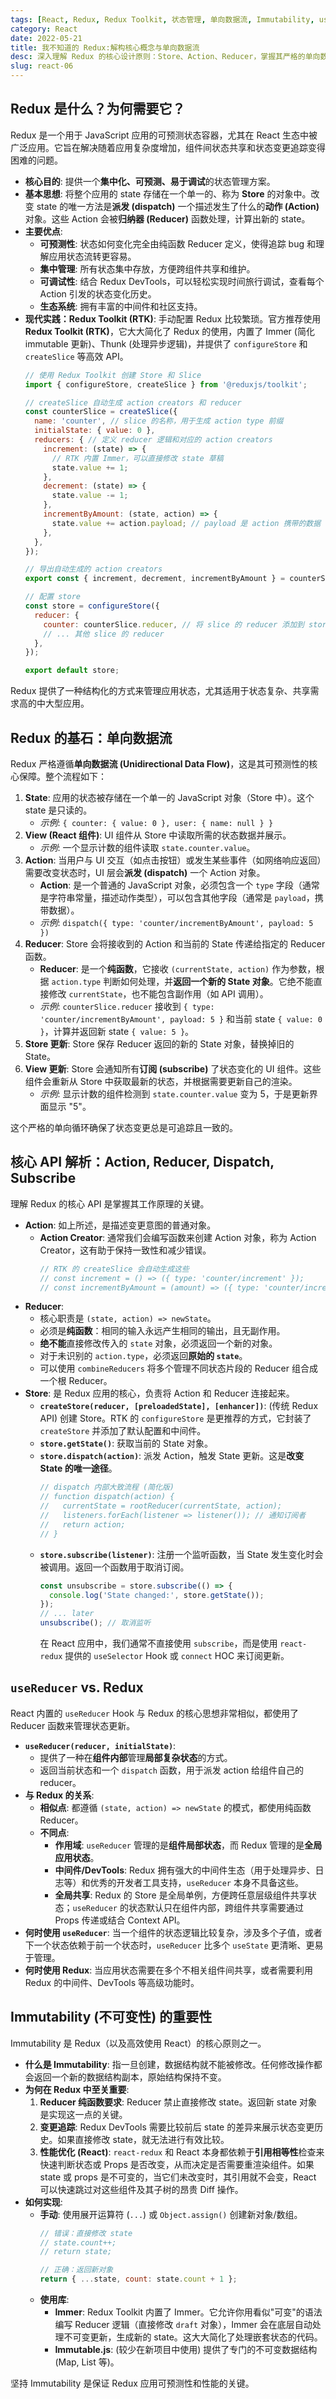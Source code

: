```yaml
---
tags: [React, Redux, Redux Toolkit, 状态管理, 单向数据流, Immutability, useReducer]
category: React
date: 2022-05-21
title: 我不知道的 Redux:解构核心概念与单向数据流
desc: 深入理解 Redux 的核心设计原则：Store、Action、Reducer，掌握其严格的单向数据流，以及为何 Immutability 至关重要。
slug: react-06
---
```


## Redux 是什么？为何需要它？

Redux 是一个用于 JavaScript 应用的可预测状态容器，尤其在 React 生态中被广泛应用。它旨在解决随着应用复杂度增加，组件间状态共享和状态变更追踪变得困难的问题。

-   **核心目的**: 提供一个**集中化、可预测、易于调试**的状态管理方案。
-   **基本思想**: 将整个应用的 state 存储在一个单一的、称为 **Store** 的对象中。改变 state 的唯一方法是**派发 (dispatch)** 一个描述发生了什么的**动作 (Action)** 对象。这些 Action 会被**归纳器 (Reducer)** 函数处理，计算出新的 state。
-   **主要优点**:
    -   **可预测性**: 状态如何变化完全由纯函数 Reducer 定义，使得追踪 bug 和理解应用状态流转更容易。
    -   **集中管理**: 所有状态集中存放，方便跨组件共享和维护。
    -   **可调试性**: 结合 Redux DevTools，可以轻松实现时间旅行调试，查看每个 Action 引发的状态变化历史。
    -   **生态系统**: 拥有丰富的中间件和社区支持。
-   **现代实践：Redux Toolkit (RTK)**: 手动配置 Redux 比较繁琐。官方推荐使用 **Redux Toolkit (RTK)**，它大大简化了 Redux 的使用，内置了 Immer (简化 immutable 更新)、Thunk (处理异步逻辑)，并提供了 `configureStore` 和 `createSlice` 等高效 API。
    ```javascript
    // 使用 Redux Toolkit 创建 Store 和 Slice
    import { configureStore, createSlice } from '@reduxjs/toolkit';

    // createSlice 自动生成 action creators 和 reducer
    const counterSlice = createSlice({
      name: 'counter', // slice 的名称，用于生成 action type 前缀
      initialState: { value: 0 },
      reducers: { // 定义 reducer 逻辑和对应的 action creators
        increment: (state) => {
          // RTK 内置 Immer，可以直接修改 state 草稿
          state.value += 1;
        },
        decrement: (state) => {
          state.value -= 1;
        },
        incrementByAmount: (state, action) => {
          state.value += action.payload; // payload 是 action 携带的数据
        },
      },
    });

    // 导出自动生成的 action creators
    export const { increment, decrement, incrementByAmount } = counterSlice.actions;

    // 配置 store
    const store = configureStore({
      reducer: {
        counter: counterSlice.reducer, // 将 slice 的 reducer 添加到 store
        // ... 其他 slice 的 reducer
      },
    });

    export default store;
    ```

Redux 提供了一种结构化的方式来管理应用状态，尤其适用于状态复杂、共享需求高的中大型应用。

## Redux 的基石：单向数据流

Redux 严格遵循**单向数据流 (Unidirectional Data Flow)**，这是其可预测性的核心保障。整个流程如下：

1.  **State**: 应用的状态被存储在一个单一的 JavaScript 对象（Store 中）。这个 state 是只读的。
    *   *示例*: `{ counter: { value: 0 }, user: { name: null } }`
2.  **View (React 组件)**: UI 组件从 Store 中读取所需的状态数据并展示。
    *   *示例*: 一个显示计数的组件读取 `state.counter.value`。
3.  **Action**: 当用户与 UI 交互（如点击按钮）或发生某些事件（如网络响应返回）需要改变状态时，UI 层会**派发 (dispatch)** 一个 Action 对象。
    *   **Action**: 是一个普通的 JavaScript 对象，必须包含一个 `type` 字段（通常是字符串常量，描述动作类型），可以包含其他字段（通常是 `payload`，携带数据）。
    *   *示例*: `dispatch({ type: 'counter/incrementByAmount', payload: 5 })`
4.  **Reducer**: Store 会将接收到的 Action 和当前的 State 传递给指定的 Reducer 函数。
    *   **Reducer**: 是一个**纯函数**，它接收 `(currentState, action)` 作为参数，根据 `action.type` 判断如何处理，并**返回一个新的 State 对象**。它绝不能直接修改 `currentState`，也不能包含副作用（如 API 调用）。
    *   *示例*: `counterSlice.reducer` 接收到 `{ type: 'counter/incrementByAmount', payload: 5 }` 和当前 state `{ value: 0 }`，计算并返回新 state `{ value: 5 }`。
5.  **Store 更新**: Store 保存 Reducer 返回的新的 State 对象，替换掉旧的 State。
6.  **View 更新**: Store 会通知所有**订阅 (subscribe)** 了状态变化的 UI 组件。这些组件会重新从 Store 中获取最新的状态，并根据需要更新自己的渲染。
    *   *示例*: 显示计数的组件检测到 `state.counter.value` 变为 5，于是更新界面显示 "5"。

这个严格的单向循环确保了状态变更总是可追踪且一致的。

## 核心 API 解析：Action, Reducer, Dispatch, Subscribe

理解 Redux 的核心 API 是掌握其工作原理的关键。

-   **Action**: 如上所述，是描述变更意图的普通对象。
    -   **Action Creator**: 通常我们会编写函数来创建 Action 对象，称为 Action Creator，这有助于保持一致性和减少错误。
        ```javascript
        // RTK 的 createSlice 会自动生成这些
        // const increment = () => ({ type: 'counter/increment' });
        // const incrementByAmount = (amount) => ({ type: 'counter/incrementByAmount', payload: amount });
        ```
-   **Reducer**: 
    -   核心职责是 `(state, action) => newState`。
    -   必须是**纯函数**：相同的输入永远产生相同的输出，且无副作用。
    -   **绝不能**直接修改传入的 `state` 对象，必须返回一个新的对象。
    -   对于未识别的 `action.type`，必须返回**原始的 `state`**。
    -   可以使用 `combineReducers` 将多个管理不同状态片段的 Reducer 组合成一个根 Reducer。
-   **Store**: 是 Redux 应用的核心，负责将 Action 和 Reducer 连接起来。
    -   **`createStore(reducer, [preloadedState], [enhancer])`**: (传统 Redux API) 创建 Store。RTK 的 `configureStore` 是更推荐的方式，它封装了 `createStore` 并添加了默认配置和中间件。
    -   **`store.getState()`**: 获取当前的 State 对象。
    -   **`store.dispatch(action)`**: 派发 Action，触发 State 更新。这是**改变 State 的唯一途径**。
        ```javascript
        // dispatch 内部大致流程 (简化版)
        // function dispatch(action) {
        //   currentState = rootReducer(currentState, action);
        //   listeners.forEach(listener => listener()); // 通知订阅者
        //   return action;
        // }
        ```
    -   **`store.subscribe(listener)`**: 注册一个监听函数，当 State 发生变化时会被调用。返回一个函数用于取消订阅。
        ```javascript
        const unsubscribe = store.subscribe(() => {
          console.log('State changed:', store.getState());
        });
        // ... later
        unsubscribe(); // 取消监听
        ```
        在 React 应用中，我们通常不直接使用 `subscribe`，而是使用 `react-redux` 提供的 `useSelector` Hook 或 `connect` HOC 来订阅更新。

## `useReducer` vs. Redux

React 内置的 `useReducer` Hook 与 Redux 的核心思想非常相似，都使用了 Reducer 函数来管理状态更新。

-   **`useReducer(reducer, initialState)`**: 
    -   提供了一种在**组件内部**管理**局部复杂状态**的方式。
    -   返回当前状态和一个 `dispatch` 函数，用于派发 action 给组件自己的 reducer。
-   **与 Redux 的关系**: 
    -   **相似点**: 都遵循 `(state, action) => newState` 的模式，都使用纯函数 Reducer。
    -   **不同点**: 
        -   **作用域**: `useReducer` 管理的是**组件局部状态**，而 Redux 管理的是**全局应用状态**。
        -   **中间件/DevTools**: Redux 拥有强大的中间件生态（用于处理异步、日志等）和优秀的开发者工具支持，`useReducer` 本身不具备这些。
        -   **全局共享**: Redux 的 Store 是全局单例，方便跨任意层级组件共享状态；`useReducer` 的状态默认只在组件内部，跨组件共享需要通过 Props 传递或结合 Context API。
-   **何时使用 `useReducer`**: 当一个组件的状态逻辑比较复杂，涉及多个子值，或者下一个状态依赖于前一个状态时，`useReducer` 比多个 `useState` 更清晰、更易于管理。
-   **何时使用 Redux**: 当应用状态需要在多个不相关组件间共享，或者需要利用 Redux 的中间件、DevTools 等高级功能时。

## Immutability (不可变性) 的重要性

Immutability 是 Redux（以及高效使用 React）的核心原则之一。

-   **什么是 Immutability**: 指一旦创建，数据结构就不能被修改。任何修改操作都会返回一个新的数据结构副本，原始结构保持不变。
-   **为何在 Redux 中至关重要**: 
    1.  **Reducer 纯函数要求**: Reducer 禁止直接修改 state。返回新 state 对象是实现这一点的关键。
    2.  **变更追踪**: Redux DevTools 需要比较前后 state 的差异来展示状态变更历史。如果直接修改 state，就无法进行有效比较。
    3.  **性能优化 (React)**: `react-redux` 和 React 本身都依赖于**引用相等性**检查来快速判断状态或 Props 是否改变，从而决定是否需要重渲染组件。如果 state 或 props 是不可变的，当它们未改变时，其引用就不会变，React 可以快速跳过对这些组件及其子树的昂贵 Diff 操作。
-   **如何实现**: 
    -   **手动**: 使用展开运算符 (`...`) 或 `Object.assign()` 创建新对象/数组。
        ```javascript
        // 错误：直接修改 state
        // state.count++; 
        // return state; 

        // 正确：返回新对象
        return { ...state, count: state.count + 1 };
        ```
    -   **使用库**: 
        -   **Immer**: Redux Toolkit 内置了 Immer。它允许你用看似"可变"的语法编写 Reducer 逻辑（直接修改 `draft` 对象），Immer 会在底层自动处理不可变更新，生成新的 state。这大大简化了处理嵌套状态的代码。
        -   **Immutable.js**: (较少在新项目中使用) 提供了专门的不可变数据结构 (Map, List 等)。

坚持 Immutability 是保证 Redux 应用可预测性和性能的关键。
